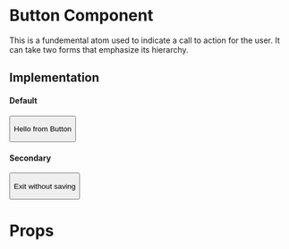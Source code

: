 
<Meta title="Core|Atoms/Button" />

# Button Component
This is a fundemental atom used to indicate a call to action for the user. It can take two forms that emphasize its hierarchy. 

## Implementation

#### Default
<Preview>
  <Story name="default">
    <Button onClick={action('button-click')}>
      <p>Hello from Button</p>
    </Button>
  </Story>
</Preview>

#### Secondary
<Preview>
  <Story name="secondary">
    <Button secondary>
      <p>Exit without saving</p><Icon name="times" color="#00708D"/>
    </Button>
  </Story>
</Preview>

# Props

<Props of={Button} />
